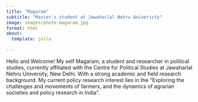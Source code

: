 ```yaml
---
title: "Magaram"
subtitle: "Master's student at Jawaharlal Nehru Univeristy"
image: images/photo-magaram.jpg
format: html
about: 
  template: jolla
  
---
```


Hello and Welcome! My self Magaram, a student and researcher in political studies, currently affiliated with the Centre for Political Studies at Jawaharlal Nehru University, New Delhi.
With a strong academic and field research background. My current policy research interest lies in the "Exploring the challenges and movements of farmers, and the dynamics of agrarian societies and policy research in India".


